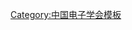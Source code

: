{{Navbox
| name   = 中国电子学会第四届理事会
| title  = [[中国电子学会]]第四届理事会
| above  = 1988年－1992年
| bodyclass = hlist
| group1 = 理事长
| list1  = [[孙俊人]]
| group2 = 副理事长
| list2  = 
* [[曾培炎]]
* [[谢高觉]]
* [[王守觉]]
* [[何大中]]
* [[李志堅 (電子學家)|李志坚]]
| group3 = 秘书长
| list3  = [[邹询|邹　询]]
| group4 = 
| list4  = 
| group5 = 
| list5  = 
| group6 = 
| list6  = 
}}<noinclude>
{{collapsible option}}
[[Category:中国电子学会模板]]
</noinclude>